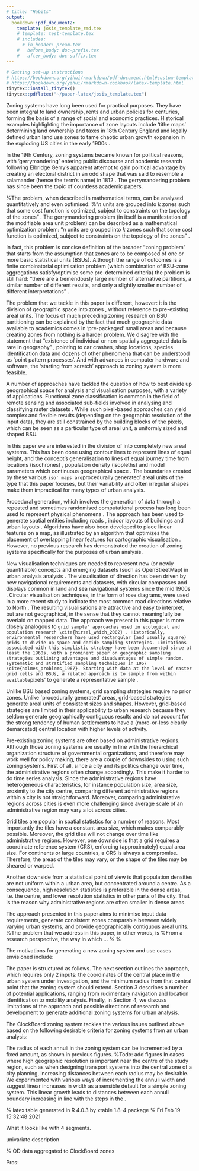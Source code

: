```yaml
---
# title: "Habits"
output:
  bookdown::pdf_document2:
    template: josis_template_rmd.tex
    # template: test-template.tex
    # includes:
      # in_header: pream.tex
    #   before_body: doc-prefix.tex
    #   after_body: doc-suffix.tex
---
```


<!-- test -->


```r
# Getting set-up instructions
# https://bookdown.org/yihui/rmarkdown/pdf-document.html#custom-templates-1
# https://bookdown.org/yihui/rmarkdown-cookbook/latex-template.html
tinytex::install_tinytex()
tinytex::pdflatex("~/paper-latex/josis_template.tex")
```

\section{Introduction}

Zoning systems have long been used for practical purposes.
They have been integral to land ownership, rents and urban policies for centuries, forming the basis of a range of social and economic practices.
Historical examples highlighting the importance of zone layouts include 'tithe maps' determining land ownership and taxes in 18th Century England \cite{bryant_worcestershire_2007} and legally defined urban land use zones to tame chaotic urban growth expansion in the exploding US cities in the early 1900s \cite{baker_zoning_1925}.

In the 19th Century, zoning systems became known for political reasons, with 'gerrymandering' entering public discourse and academic research following Elbridge Gerry's apparent attempt to gain political advantage by creating an electoral district in an odd shape that was said to resemble a salamander (hence the term's name) in 1812  \cite{orr_persistence_1969}.
The gerrymandering problem has since been the topic of countless academic papers.

%The problem, when described in mathematical terms, can be analysed quantitatively and even optimised:
%"$n$ units are grouped into $k$ zones such that some cost function is optimized, subject to constraints on the topology of the zones" \cite{chou_taming_2006}.
The gerrymandering problem (in itself is a manifestation of the modifiable area unit problem) can be described as a mathematical optimization problem: "$n$ units are grouped into $k$ zones such that some cost function is optimized, subject to constraints on the topology of the zones" \cite{chou_taming_2006}.

<!-- %This, in fact, is a concise definition of the broader "zoning problem" of which gerrymandering is one consequence (which in itself is a manifestation of the modifiable area unit problem), that starts from the assumption that zones are to be composed of one or more basic statistical units (BSUs). -->
<!-- %This, in fact, is a concise definition of the broader "zoning problem" of which gerrymandering is one consequence (which in itself is a manifestation of the modifiable area unit problem), that starts from the assumption that zones are to be composed of one or more basic statistical units (BSUs). -->
In fact, this problem is concise definition of the broader "zoning problem" that starts from the assumption that zones are to be composed of one or more basic statistical units (BSUs).
Although the range of outcomes is a finite combinatorial optimisation problem (which combination of BSU-zone aggregations satisfy/optimise some pre-determined criteria) the problem is still hard:
"there are a tremendously large number of alternative partitions, a similar number of different results, and only a slightly smaller number of different interpretations" \cite{openshaw_optimal_1977}.

The problem that we tackle in this paper is different, however: it is the division of geographic space into zones \textbf{starting from a blank slate}, without reference to pre-existing areal units.
The focus of much preceding zoning research on BSU partitioning can be explained by the fact that much geographic data available to academics comes in 'pre-packaged' small areas and because creating zones from nothing is a harder problem.
We disagree with the statement that "existence of individual or non-spatially aggregated data is rare in geography" \cite{openshaw_optimal_1977}, pointing to car crashes, shop locations, species identification data and dozens of other phenomena that can be understood as 'point pattern processes'.
And with advances in computer hardware and software, the 'starting from scratch' approach to zoning system is more feasible.

A number of approaches have tackled the question of how to best divide up geographical space for analysis and visualisation purposes, with a variety of applications.
Functional zone classification is common in the field of remote sensing and associated sub-fields involved in analysing and classifying raster datasets \cite{ciglic_evaluating_2019} \cite{hesselbarth_landscapemetrics_2019}.
While such pixel-based approaches can yield complex and flexible results (depending on the geographic resolution of the input data), they are still constrained by the building blocks of the pixels, which can be seen as a particular type of areal unit, a uniformly sized and shaped BSU.

In this paper we are interested in the division of \emph{continuous space} into completely new areal systems.
This has been done using contour lines to represent lines of equal height, and the concept's generalisation to lines of equal journey time from locations (isochrones) \cite{long_modeling_2018}, population density (isopleths) \cite{lin_cartographic_2017} and model parameters which continuous geographical space \cite{paez_exploring_2006}.
The boundaries created by these various `iso' maps are `procedurally generated' areal units of the type that this paper focuses, but their variability and often irregular shapes make them impractical for many types of urban analysis.

Procedural generation, which involves the generation of data through a repeated and sometimes randomised computational process has long been used to represent physical phenomena \cite{onrust_ecologically_2017}.
The approach has been used to generate spatial entities including roads \cite{galin_procedural_2010}, indoor layouts of buildings \cite{anderson_augmented_2018} and urban layouts \cite{mustafa_procedural_2020}.
Algorithms have also been developed to place linear features on a map, as illustrated by an algorithm that optimizes the placement of overlapping linear features for cartographic visualisation \cite{teulade-denantes_routes_2015}.
However, no previous research has demonstrated the creation of zoning systems specifically for the purposes of urban analysis.

New visualisation techniques are needed to represent new (or newly quantifiable) concepts and emerging datasets (such as OpenStreetMap) in urban analysis analysis .
The visualisation of direction has been driven by new navigational requirements and datasets, with circular compasses and displays common in land and sea navigational systems since the mid 1900s \cite{honick_pictorial_1967}.
Circular visualisation techniques, in the form of rose diagrams, were used in a more recent study to indicate the most common road directions relative to North \cite{boeing_spatial_2021}.
The resulting visualisations are attractive and easy to interpret, but are not geographical, in the sense that they cannot meaningfully be overlaid on mapped data.
The approach we present in this paper is more closely analogous to `grid sample' approaches used in ecological and population research \cite{hirzel_which_2002} .
Historically, environmental researchers have used rectangular (and usually square) grids to divide up space and decide sampling strategies.
Limitations associated with this simplistic strategy have been documented since at least the 1960s, with a prominent paper on geographic sampling strategies outlining advantages and disadvantages of simple random, systematic and stratified sampling techniques in 1967 \cite{holmes_problems_1967}.
Starting with data at the level of raster grid cells and BSUs, a related approach is to sample from within available `pixels' to generate a representative sample \cite{thomson_gridsample_2017}.


Unlike BSU based zoning systems, grid sampling strategies require no prior zones.
Unlike `procedurally generated' areas, grid-based strategies generate areal units of consistent sizes and shapes.
However, grid-based strategies are limited in their applicability to urban research because they seldom generate geographically contiguous results and do not account for the strong tendency of human settlements to have a (more-or-less clearly demarcated) central location with higher levels of activity.

Pre-existing zoning systems are often based on administrative regions. Although those zoning systems are usually in line with the hierarchical organization structure of governmental organizations, and therefore may work well for policy making, there are a couple of downsides to using such zoning systems. First of all, since a city and its politics change over time, the administrative regions often change accordingly. This make it harder to do time series analysis. Since the administrative regions have heterogeneous characteristics, for instance population size, area size, proximity to the city centre, comparing different administrative regions within a city is not straightforward. Moreover, comparing administrative regions across cities is even more challenging since average scale of an administrative region may vary a lot across cities.

Grid tiles are popular in spatial statistics for a number of reasons. Most importantly the tiles have a constant area size, which makes comparably possible. Moreover, the grid tiles will not change over time like administrative regions. However, one downside is that a grid requires a coordinate reference system (CRS), enforcing (approximately) equal area size. For continents or large countries, a CRS is always a compromise. Therefore, the areas of the tiles may vary, or the shape of the tiles may be sheared or warped.

Another downside from a statistical point of view is that population densities are not uniform within a urban area, but concentrated around a centre. As a consequence, high resolution statistics is preferable in the dense areas, i.e. the centre, and lower resolution statistics in other parts of the city. That is the reason why administrative regions are often smaller in dense areas.

The approach presented in this paper aims to minimise input data requirements, generate consistent zones comparable between widely varying urban systems, and provide geographically contiguous areal units.
%The problem that we address in this paper, in other words, is
%From a research perspective, the way in which ... \cite{openshaw_optimal_1977}
% \subsection{Limitations of pre-existing zoning systems}
%\subsection{The rational for new zoning systems}
<!-- %\M{Work this out} (worked out) -->
The motivations for generating a new zoning system and use cases envisioned include:

<!-- \begin{itemize} -->
<!--     \item Locating cities. Automated zoning systems based on a clear centrepoint can support map interpretation by making it immediately clear where the city centre is, and what the scale of the city is.  -->
<!--     \item Reference system of everyday live. The zone name contains information about the distance to the center as well as the cardinal direction. E.g "I live in C12 and work in B3." or "The train station is in the center and our hotel is in B7". Moreover, the zones indicate whether walking and cycling is a feasibly option regarding the distance. -->
<!--     \item Aggregation for descriptive statistics / comparability over cities. By using the zoning system to aggregate statistics (e.g. on population density, air quality, bicycle use, number of dwellings), cities can easily be compared to each other. -->
<!--     \item Modelling urban cities. The zoning system can be used to model urban mobility. -->
<!-- \end{itemize} -->

The paper is structured as follows.
The next section outlines the approach, which requires only 2 inputs: the coordinates of the central place in the urban system under investigation, and the minimum radius from that central point that the zoning system should extend.
Section 3 describes a number of potential applications, ranging from rudimentary navigation and location identification to mobility analysis.
Finally, in Section 4, we discuss limitations of the approach and possible directions of research and development to generate additional zoning systems for urban analysis.

\section{The ClockBoard zoning system}

<!-- % This section explains what the ClockBoard is -->

The ClockBoard zoning system tackles the various issues outlined above based on the following desirable criteria for zoning systems from an urban analysis:

<!-- - Intuitive naming system for the individual zones within -->
<!-- - Easy to visualise without too many (500+) or too few (less than 10) individual zones -->
<!-- - Zone sizes decrease with distance from the city centre, highlighting the relative importance and population density towards the centre of many settlements -->
<!-- - Can represent a wide range of cities and urban forms ranging from extensive cities such as Mexico City to compact cities such as Hong Kong -->

<!-- - It's a specific implementation of a general concept -->
<!-- -  -->

\subsection{Annuli distances}

The radius of each annuli in the zoning system can be incremented by a fixed amount, as shown in previous figures. %Todo: add figures
In cases where high geographic resolution is important near the centre of the study region, such as when designing transport systems into the central zone of a city planning, increasing distances between each radius may be desirable.
We experimented with various ways of incrementing the annuli width and suggest linear increases in width as a sensible default for a simple zoning system.
This linear growth leads to distances between each annuli boundary increasing in line with the steps in the \href{https://en.wikipedia.org/wiki/Triangular_number}{triangular number sequence} \cite{ross_dicuil_2019}.

% latex table generated in R 4.0.3 by xtable 1.8-4 package
% Fri Feb 19 15:32:48 2021
\begin{table}
\centering
\begin{tabular}{rrrr}
  \hline
 & Number of rings & Diameter across (km) & Area (sq km) \\ 
  \hline
1 &   1 & 2 & 3.14 \\ 
  2 &   2 & 6 & 28.27 \\ 
  3 &   3 & 12 & 113.10 \\ 
  4 &   4 & 20 & 314.16 \\ 
  5 &   5 & 30 & 706.86 \\ 
  6 &   6 & 42 & 1385.44 \\ 
  7 &   7 & 56 & 2463.01 \\ 
  8 &   8 & 72 & 4071.50 \\ 
  9 &   9 & 90 & 6361.73 \\ 
   \hline
\end{tabular}
\end{table}


\subsection{Number of segments}

What it looks like with 4 segments.

\subsection{City extents}

\section{Applications}

\subsection{Navigation and location}


\subsection{Exploring city scale data}
univariate description

<!-- - Population density in London -->
<!-- - Social (e.g. religion) and demographic distributions -->

\subsection{Inter-city statistical comparison}

<!-- \begin{figure}[tbh] -->
<!-- \centering -->
<!-- \includegraphics[width=\textwidth]{cycling_accidents.pdf} -->
<!-- \caption{Cycling accidents compared between eight cities.}\label{fig:cyclAccidents} -->
<!-- \end{figure} -->

\subsection{Mobility analysis}

% OD data aggregated to ClockBoard zones

\section{Discussion and conclusions}


\subsection{Limitations}

Pros:

<!-- \begin{itemize} -->
<!-- \item Most cities have a radial plan around a central area, which is often a historic centre or a central business area. Typically, this centre is not only the geographic centre, but also the busiest area in terms of daytime population. Often the main nodes in the urban transport network are also located in or near the city centre. Note that many cities already consist of concentric rings, separated by a ring road. (See also \url{https://en.wikipedia.org/wiki/City_centre} which describes the centre as the heart of the city) -->
<!-- \end{itemize} -->

<!-- Cons: -->

<!-- \begin{itemize} -->
<!-- \item Some cities have two or more centres. Many cities have a central business discrict or financial discrict which not always coinsides with the historic city centre. -->
<!-- \item In urban areas with nearby cities, it may not always be clear where one cities ends and another begins. Also, small cities may be located within the metropolitan area of a larger city (e.g. the Dutch cities The Hague/Delft) -->
<!-- \end{itemize} -->

<!-- \bibliographystyle{josisacm} -->
<!-- \bibliography{references} -->

<!-- \appendix -->
<!-- \section{World cities} -->

<!-- \begin{figure}[tbh] -->
<!-- \centering -->
<!-- \includegraphics[width=\textwidth]{cities_page1.png} -->
<!-- \caption{ClockBoard for 36 cities, with population density shown in blue, and continent shown in the header color.}\label{fig:cities1} -->
<!-- \end{figure} -->

<!-- \begin{figure}[tbh] -->
<!-- \centering -->
<!-- \includegraphics[width=\textwidth]{cities_page2.png} -->
<!-- \caption{(continued)}\label{fig:cities2} -->
<!-- \end{figure} -->

<!-- \begin{figure}[tbh] -->
<!-- \centering -->
<!-- \includegraphics[width=\textwidth]{cities_page3.png} -->
<!-- \caption{(continued)}\label{fig:cities3} -->
<!-- \end{figure} -->